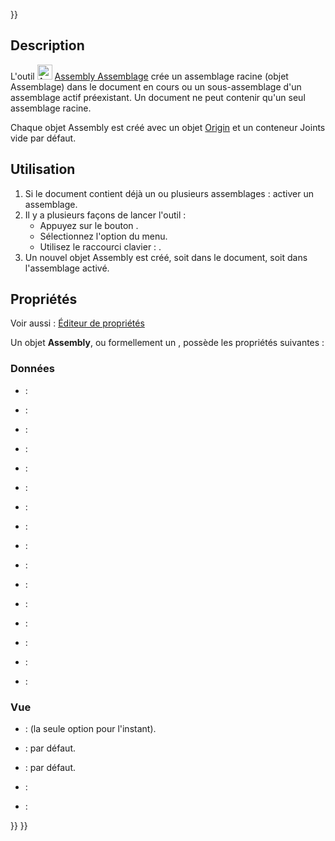 <languages/>
{{UnfinishedDocu{{#translation:}}}}

{{Docnav/fr
|
|[[Assembly_InsertLink/fr|Insérer un composant]]
|[[Assembly_Workbench/fr|Atelier Assembly]]
|IconL=
|IconR=Assembly_InsertLink.svg
|IconC=Workbench_Assembly.svg
}}

<div class="mw-translate-fuzzy">
{{GuiCommand/fr
|Name=Assembly CreateAssembly
|Name/fr=Assembly Assemblage
|MenuLocation=Assemblage → Créer un assemblage
|Workbenches=[[Assembly_Workbench/fr|Assembly]]
|Shortcut={{KEY|A}}
|Version=1.0
|SeeAlso=
}}
</div>

==Description==

L'outil [[Image:Assembly_CreateAssembly.svg|24px]] [[Assembly_CreateAssembly/fr|Assembly Assemblage]] crée un assemblage racine (objet Assemblage) dans le document en cours ou un sous-assemblage d'un assemblage actif préexistant. Un document ne peut contenir qu'un seul assemblage racine.

<div class="mw-translate-fuzzy">
Chaque objet Assembly est créé avec un objet [[App_OriginGroupExtension/fr|Origin]] et un conteneur Joints vide par défaut.
</div>

<span id="Usage"></span>
==Utilisation==

<div class="mw-translate-fuzzy">
# Si le document contient déjà un ou plusieurs assemblages : activer un assemblage. 
# Il y a plusieurs façons de lancer l'outil :
#* Appuyez sur le bouton {{Button|[[Image:Assembly_CreateAssembly.svg|16px]] [[Assembly_CreateAssembly/fr|Créer un assemblage]]}}.
#* Sélectionnez l'option {{MenuCommand|Assemblage → [[Image:Assembly_CreateAssembly.svg|16px]] Créer un assemblage}} du menu.
#* Utilisez le raccourci clavier : {{KEY|A}}.
# Un nouvel objet Assembly est créé, soit dans le document, soit dans l'assemblage activé.
</div>

<span id="Properties"></span>
==Propriétés==

Voir aussi : [[Property_editor/fr|Éditeur de propriétés]]

Un objet '''Assembly''', ou formellement un {{Incode|Assembly::AssemblyObject}}, possède les propriétés suivantes :

<span id="Data"></span>
===Données===

{{TitleProperty|Base}}

* {{PropertyData|Type|String}} :
* {{PropertyData|Material|Link}} :
* {{PropertyData|Meta|Map|Hidden}} :
* {{PropertyData|Id|String}} :
* {{PropertyData|Uid|UUID|Hidden}} :
* {{PropertyData|License|String}} :
* {{PropertyData|License URL|String}} :
* {{PropertyData|Color|Color}} :
* {{PropertyData|Placement|Placement}} :
* {{PropertyData|Label|String}} :
* {{PropertyData|Label2|String|Hidden}} :
* {{PropertyData|Expression Engine|ExpressionEngine|Hidden}} :
* {{PropertyData|Visibility|Bool|Hidden}} :
* {{PropertyData|Origin|Link|Hidden}} :
* {{PropertyData|Group|LinkList}} :
* {{PropertyData|_ Group Touched|Bool|Hidden}} :

<span id="View"></span>
=== Vue ===

{{TitleProperty|Display Options}}

* {{PropertyView|Display Mode|Enumeration}}: {{value|Group}} (la seule option pour l'instant).
* {{PropertyView|Show In Tree|Bool}}: {{value|true}} par défaut.
* {{PropertyView|Visibility|Bool}}: {{value|true}} par défaut.

{{TitleProperty|Selection}}

* {{PropertyView|On Top When Selected|Enumeration}} :
* {{PropertyView|Selection Style|Enumeration}} :


{{Docnav/fr
|
|[[Assembly_InsertLink/fr|Insérer un composant]]
|[[Assembly_Workbench/fr|Atelier Assembly]]
|IconL=
|IconR=Assembly_InsertLink.svg
|IconC=Workbench_Assembly.svg
}}

{{Assembly_Tools_navi{{#translation:}}}}
{{Userdocnavi{{#translation:}}}}